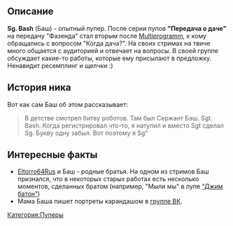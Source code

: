 {{Инфобокс для пуперов
|title2=Sg. Bash
|другие_ники=
|image3=[[Файл:Sg._Bash.jpg|thumb|left|200px]]
|сферы_творчества=RYTP, Стримы
|год_начала=25 сент. 2013 г.
|image4=[[Файл:Александр_Косырев.jpg|thumb|left|200px]]
|имя_фамилия=Александр Косырев
|дата_рождения=11 октября 1989 г.
|место_проживания=Тольятти
|ссылки=
*[https://www.youtube.com/user/Sgbash64Rus YouTube]
*[https://www.twitch.tv/sgbash Twitch]
*[https://www.last.fm/ru/user/Sgbash LastFM]
*[https://ask.fm/Sgbash askFM]
*[https://twitter.com/Sg_bash Твиттер]
*[https://www.instagram.com/sg.bash/ Instagram]
}}
==Описание==
'''Sg. Bash''' (Баш) - опытный пупер. После серии пупов '''"Передача о даче"''' на передачу "Фазенда" стал вторым после [[Multiprogramm]], к кому обращались с вопросом "Когда дача?". На своих стримах на твиче много общается с аудиторией и отвечает на вопросы. В своей группе обсуждает какие-то работы, которые ему присылают в предложку. Ненавидит ресемплинг и щелчки :) 
==История ника==
Вот как сам Баш об этом рассказывает:

<blockquote>
В детстве смотрел битву роботов. Там был Сержант Бэш. Sgt. Bash. Когда регистрировал что-то, я натупил и вместо Sgt сделал Sg. Букву одну забыл. Вот поэтому я Sg"
</blockquote>

==Интересные факты==
*[https://www.youtube.com/user/Eltorro64Rus Eltorro64Rus] и Баш - родные братья. На одном из стримов Баш признался, что в некоторых старых работах есть несколько моментов, сделанных братом (например, "Мыли мы" в пупе [https://www.youtube.com/watch?v=NZHOzYMKM2s "Джим батон"])
*Мама Баша пишет портреты карандашом в [https://vk.com/public115884253 группе ВК].
[[Категория:Пуперы]]